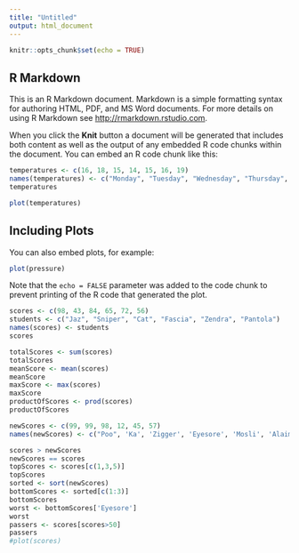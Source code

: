 ```yaml
---
title: "Untitled"
output: html_document
---
```


```r
knitr::opts_chunk$set(echo = TRUE)
```

## R Markdown

This is an R Markdown document. Markdown is a simple formatting syntax for authoring HTML, PDF, and MS Word documents. For more details on using R Markdown see <http://rmarkdown.rstudio.com>.

When you click the **Knit** button a document will be generated that includes both content as well as the output of any embedded R code chunks within the document. You can embed an R code chunk like this:

```r
temperatures <- c(16, 18, 15, 14, 15, 16, 19)
names(temperatures) <- c("Monday", "Tuesday", "Wednesday", "Thursday", "Friday", "Saturday", "Sunday")
temperatures
```
```r
plot(temperatures)

```

## Including Plots

You can also embed plots, for example:



```r
plot(pressure)
```

Note that the `echo = FALSE` parameter was added to the code chunk to prevent printing of the R code that generated the plot.

```r
scores <- c(98, 43, 84, 65, 72, 56)
students <- c("Jaz", "Sniper", "Cat", "Fascia", "Zendra", "Pantola")
names(scores) <- students
scores

totalScores <- sum(scores)
totalScores
meanScore <- mean(scores)
meanScore
maxScore <- max(scores)
maxScore
productOfScores <- prod(scores)
productOfScores

newScores <- c(99, 99, 98, 12, 45, 57)
names(newScores) <- c("Poo", 'Ka', 'Zigger', 'Eyesore', 'Mosli', 'Alaima')

scores > newScores
newScores == scores
topScores <- scores[c(1,3,5)]
topScores
sorted <- sort(newScores)
bottomScores <- sorted[c(1:3)]
bottomScores
worst <- bottomScores['Eyesore']
worst
passers <- scores[scores>50] 
passers
#plot(scores)

```



